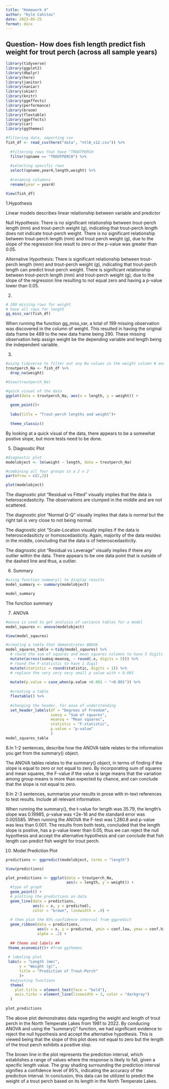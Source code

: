 ```yaml
---
title: "Homework 4"
author: "Kyle Cahitas"
date: 2023-05-25
format: docx
---
```


## Question- How does fish length predict fish weight for trout perch (across all sample years)

```r
library(tidyverse)
library(ggplot2)
library(dbplyr)
library(here)
library(janitor)
library(naniar)
library(skimr)
library(knitr)
library(ggeffects)
library(performance)
library(broom)
library(flextable)
library(ggeffects)
library(car)
library(ggthemes)

```

```r
#filtering data, importing csv
fish_df <- read_csv(here("data", "ntl6_v12.csv")) %>% 
  
  #filtering rows that have "TROUTPERCH
  filter(spname == "TROUTPERCH") %>% 
  
  #selecting specific rows
  select(spname,year4,length,weight) %>% 
  
  #renaming columnns 
  rename(year = year4)
```

```r
View(fish_df)
```

1.Hypothesis

Linear models describes linear relationship between variable and predictor

Null Hypothesis: 
There is no significant relationship between trout-perch length (mm) and trout-perch weight (g), indicating that trout-perch length does not indicate trout-perch weight. 
There is no significant relationship between trout-perch length (mm) and trout perch weight (g), due to the slope of the regression line result to zero or the p-value was greater than 0.05. 

Alternative Hypothesis: 
There is significant relationship between trout-perch length (mm) and trout-perch weight (g), indicating that trout-perch length can predict trout-perch weight. 
There is significant relationship between trout-perch length (mm) and trout-perch weight (g), due to the slope of the regression line resulting to not equal zero and having a p-value lower than 0.05. 

2.  
```r
# 200 missing rows for weight
# have all rows for length 
gg_miss_var(fish_df) 
```

When running the function gg_miss_var, a total of 199 missing observation was discovered in the column of weight. This resulted in having the original data frame be 489 to the new data frame being 290. These missing observation help assign weight be the depending variable and length being the independent variable. 

3.  
```r
#using tidyverse to filter out any Na values in the weight column # and deleting that row in the process
troutperch_Na <- fish_df %>% 
  drop_na(weight)

#View(troutperch_Na)
```

```r
#quick visual of the data 
ggplot(data = troutperch_Na, aes(x = length, y = weight)) + 
  
  geom_point()+
  
  labs(title = "Trout-perch lengths and weight")+
  
  theme_classic()

```
By looking at a quick visual of the data, there appears to be a somewhat postive slope, but more tests need to be done. 


5.  Diagnostic Plot

```r
#diagnostic plot
modelobject <- lm(weight ~ length, data = troutperch_Na)

#combining all four groups in a 2 x 2
par(mfrow = c(2,2))

plot(modelobject)
```

The diagnostic plot "Residual vs Fitted" visually implies that the data is heteroscedasticity. The observations are clumped in the middle and are not scattered. 

The diagnostic plot "Normal Q-Q" visually implies that data is normal but the right tail is very close to not being normal. 

The diagnostic plot "Scale-Location visually implies if the data is heteroscedasiticty or homoscedasticity. Again, majority of the data resides in the middle, concluding that the data is of heteroscedasiticity. 

The diagnostic plot "Residual vs Leverage" visually implies if there any outlier within the data. There appears to be one data point that is outside of the dashed line and thus, a outlier. 

6.  Summary

```r
#using function summary() to display results 
model_summary <- summary(modelobject)

model_summary
```


The function summary 

7.  ANOVA

```r
#anova is used to get analysis of variance tables for a model 
model_sqaures <- anova(modelobject)
```

```r
View(model_sqaures)
```


```r
#creating a table that demonstrates ANOVA
model_squares_table <-tidy(model_sqaures) %>% 
  # round the sum of squares and mean squares columns to have 5 digits (could be less)
  mutate(across(sumsq:meansq, ~ round(.x, digits = 5))) %>% 
  # round the F-statistic to have 1 digit
  mutate(statistic = round(statistic, digits = 1)) %>% 
  # replace the very very very small p value with < 0.001
  
  mutate(p.value = case_when(p.value <0.001 ~ "<0.001")) %>% 
  
  #creating a table 
  flextable() %>% 
  
  #changing the header, for ease of understanding 
  set_header_labels(df = "Degrees of Freedom", 
                    sumsq = "Sum of squares",
                    meansq = "Mean squares",
                    statistic = "F-statistic",
                    p.value = "p-value"
                    )
model_squares_table
```

8.In 1-2 sentences, describe how the ANOVA table relates to the information you get from the summary() object.

The ANOVA tables relates to the summary() object, in terms of finding if the slope is equal to zero or not equal to zero. By incorporating sum of squares and mean squares, the F-value if the value is large means that the variation among group means is more than expected by chance, and can conclude that the slope is not equal to zero. 

9.In 2-3 sentences, summarize your results in prose with in-text references to test results. Include all relevant information.

When running the summary(), the t-value for length was 35.79, the length's slope was 0.19985, p-value was <2e-16 and the standard error was 0.005585. When running the ANOVA the F-test was 1,280.8 and p-value was less than 0.001. The results from both tests, concluded that the length slope is postive, has a p-value lower than 0.05, thus we can reject the null hypothesis and accept the alternative hypothesis and can conclude that fish length can predict fish weight for trout perch. 

10. Model Prediction Plot 

```r

predictions <- ggpredict(modelobject, terms = "length")

View(predictions)
```

```r
plot_predictions <- ggplot(data = troutperch_Na, 
                           aes(x = length, y = weight)) +
  #type of graph   
  geom_point() +
  # plotting the predictions on data 
  geom_line(data = predictions, 
            aes(x = x, y = predicted), 
            color = "brown", linewidth = .9) +
  
  # then plot the 95% confidence interval from ggpredict
  geom_ribbon(data = predictions, 
              aes(x = x, y = predicted, ymin = conf.low, ymax = conf.high), 
              alpha = .2) +
  
  ## theme and labels ##
 theme_economist()+ #from ggthemes 
  
 # labeling plot 
 labs(x = "Length (mm)",
      y = "Weight (g)",
      title = "Prediction of Trout-Perch"
      )+ 
  #adjusting functions 
  theme(
    plot.title = element_text(face = "bold"),
    axis.ticks = element_line(linewidth = 3, color = "darkgray")
  )
 
plot_predictions
```

The above plot demonstrates data regarding the weight and length of trout perch in the North Temperate Lakes from 1981 to 2022. By conducing ANOVA and using the "summary()" function, we had significant evidence to reject the null hypothesis and accept the alternative hypothesis. This is viewed being that the slope of this plot does not equal to zero but the length of the trout perch exhibits a positive slop. 

The brown line in the plot represents the prediction interval, which establishes a range of values where the response is likely to fall, given a specific length value. The gray shading surrounding the prediction interval signifies a confidence level of 95%, indicating the accuracy of the prediction interval. In conclusion, this data can be utilized to predict the weight of a trout perch based on its length in the North Temperate Lakes. 






